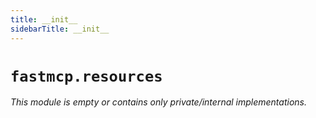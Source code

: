 ---
title: __init__
sidebarTitle: __init__
---

# `fastmcp.resources`

*This module is empty or contains only private/internal implementations.*

